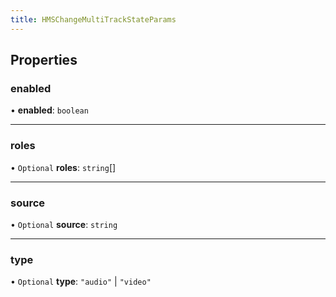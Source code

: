 ```yaml
---
title: HMSChangeMultiTrackStateParams
---
```


## Properties

### enabled

• **enabled**: `boolean`

---

### roles

• `Optional` **roles**: `string`[]

---

### source

• `Optional` **source**: `string`

---

### type

• `Optional` **type**: `"audio"` \| `"video"`
